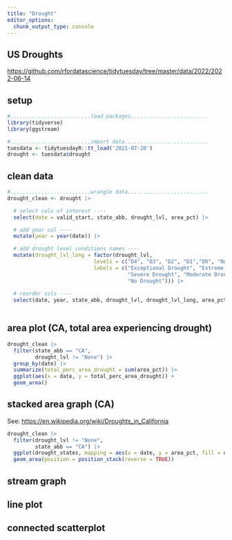 ```yaml
---
title: "Drought"
editor_options: 
  chunk_output_type: console
---
```


## US Droughts

<https://github.com/rfordatascience/tidytuesday/tree/master/data/2022/2022-06-14>

## setup
```r
#..........................load packages.........................
library(tidyverse)
library(ggstream)

#..........................import data...........................
tuesdata <- tidytuesdayR::tt_load('2021-07-20')
drought <- tuesdata$drought
```

## clean data
```r
#..........................wrangle data..........................
drought_clean <- drought |>

  # select cols of interest ----
  select(date = valid_start, state_abb, drought_lvl, area_pct) |> 

  # add year col ----
  mutate(year = year(date)) |>

  # add drought level conditions names ----
  mutate(drought_lvl_long = factor(drought_lvl,
                            levels = c("D4", "D3", "D2", "D1","D0", "None"),
                            labels = c("Exceptional Drought", "Extreme Drought",
                                       "Severe Drought", "Moderate Drought", "Abnormally Dry", 
                                       "No Drought"))) |>
  
  # reorder cols ----
  select(date, year, state_abb, drought_lvl, drought_lvl_long, area_pct)
 
```

## area plot (CA, total area experiencing drought)
```r
drought_clean |> 
  filter(state_abb == "CA",
         drought_lvl != "None") |> 
  group_by(date) |> 
  summarize(total_perc_area_drought = sum(area_pct)) |> 
  ggplot(aes(x = date, y = total_perc_area_drought)) +
  geom_area()
```

## stacked area graph (CA)
See: <https://en.wikipedia.org/wiki/Droughts_in_California>
```r
drought_clean |> 
  filter(drought_lvl != "None",
         state_abb == "CA") |> 
  ggplot(drought_states, mapping = aes(x = date, y = area_pct, fill = drought_lvl_long)) +
  geom_area(position = position_stack(reverse = TRUE))
```

## stream graph

## line plot

## connected scatterplot

